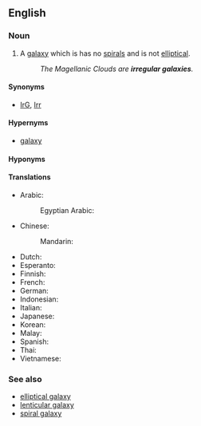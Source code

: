 ==English==

===Noun===
{{wikipedia}}
{{en-noun|irregular galaxies}}

# {{lb|en|astronomy}} A [[galaxy]] which is has no [[spiral]]s and is not [[elliptical]].
#: ''The Magellanic Clouds are '''irregular galaxies'''.''

====Synonyms====
* [[IrG]], [[Irr]]

====Hypernyms====
* [[galaxy]]

====Hyponyms====
{{col2|en
|barred irregular galaxy
|dwarf irregular galaxy}}

====Translations====
{{trans-top|galaxy which has no spiral and is not elliptical}}
* Arabic: {{t|ar|مَجَرَة غَيْر مُنْتَظِمَة|f|tr=majara ḡayr muntaẓima}}
*: Egyptian Arabic: {{t|arz|مجرة غير منتظمة|f|tr=magara ğayr muntaẓima|sc=Arab}}
{{trans-mid}}
* Chinese:
*: Mandarin: {{t|cmn|不规则星系|tr=bùguīzé xīngxì}}
* Dutch: {{t|nl|onregelmatig sterrenstelsel}}
* Esperanto: {{t|eo|malregula galaksio}}
* Finnish: {{t|fi|[[epäsäännöllinen]] [[galaksi]]}}
* French: {{t|fr|galaxie irrégulière|f}}
* German: {{t|de|Irreguläre Galaxie}}
* Indonesian: {{t|id|galaksi tak beraturan}}
* Italian: {{t|it|galassia irregolare|f}}
* Japanese: {{t|ja|不規則銀河|tr=fukisokuginga}}
* Korean: {{t|ko|불규칙은하}}
* Malay: {{t|ms|galaksi tak nalar}}
* Spanish: {{t|es|galaxia irregular}}
* Thai: {{t|th|ดาราจักรไร้รูปแบบ|tr=daa-raa-jàk rái rûup-bɛ̀ɛp}}
* Vietnamese: {{t|vi|thiên hà vô định hình}}
{{trans-bottom}}

===See also===
* [[elliptical galaxy]]
* [[lenticular galaxy]]
* [[spiral galaxy]]